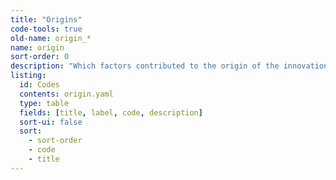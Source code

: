 ```yaml
---
title: "Origins"
code-tools: true
old-name: origin_*
name: origin
sort-order: 0
description: "Which factors contributed to the origin of the innovation"
listing:
  id: Codes
  contents: origin.yaml
  type: table
  fields: [title, label, code, description]
  sort-ui: false
  sort:
    - sort-order
    - code
    - title
---
```


:::{ #Codes }
:::
